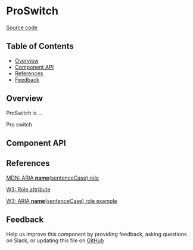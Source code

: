 
# ProSwitch

[Source code](<https://github.com/leemonade/bubbles/tree/main/packages/components/form/ProSwitch>)

## Table of Contents

<!-- START doctoc generated TOC please keep comment here to allow auto update -->
<!-- DON'T EDIT THIS SECTION, INSTEAD RE-RUN doctoc TO UPDATE -->

- [Overview](#overview)
- [Component API](#component-api)
- [References](#references)
- [Feedback](#feedback)

## Overview

ProSwitch is ...

<ThemeProvider>
  <ProSwitch>Pro switch</ProSwitch>
</ThemeProvider>

## Component API

<Preview>
  <Story id="molecules-form-pro-switch--playground" />
</Preview>

<Props of={ProSwitch} />

## References

[MDN: ARIA **name**(sentenceCase) role](<https://developer.mozilla.org/en-US/docs/Web/Accessibility/ARIA/Roles/pro-switch_role>)

[W3: Role attribute](https://www.w3.org/WAI/PF/HTML/wiki/RoleAttribute)

[W3: ARIA **name**(sentenceCase) role example](<https://www.w3.org/TR/2016/WD-wai-aria-practices-1.1-20160317/examples/pro-switch/pro-switch.html>)

## Feedback

Help us improve this component by providing feedback, asking questions on Slack, or updating this file on
[GitHub](<https://github.com/leemonade/bubbles/edit/main/packages/components/form/ProSwitch.mdx>)
